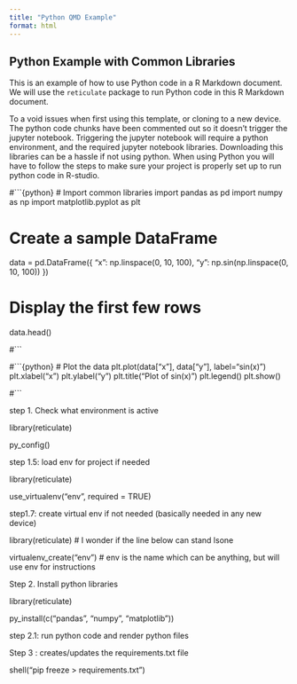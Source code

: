```yaml
---
title: "Python QMD Example"
format: html
---
```


## Python Example with Common Libraries  

This is an example of how to use Python code in a R Markdown document. We will use the `reticulate` package to run Python code in this R Markdown document.

To a void issues when first using this template, or cloning to a new device. The python code chunks have been commented out so it doesn't trigger the jupyter notebook. Triggering the jupyter notebook will require a python environment, and the required jupyter notebook libraries. Downloading this libraries can be a hassle if not using python. When using Python you will have to follow the steps to make sure your project is properly set up to run python code in R-studio. 

#```{python}
# Import common libraries
import pandas as pd
import numpy as np
import matplotlib.pyplot as plt

# Create a sample DataFrame
data = pd.DataFrame({
    "x": np.linspace(0, 10, 100),
    "y": np.sin(np.linspace(0, 10, 100))
})

# Display the first few rows
data.head()


#```

#```{python}
# Plot the data
plt.plot(data["x"], data["y"], label="sin(x)")
plt.xlabel("x")
plt.ylabel("y")
plt.title("Plot of sin(x)")
plt.legend()
plt.show()

#```





step 1. Check what environment is active

library(reticulate)

py_config()

step 1.5: load env for project if needed

library(reticulate)

use_virtualenv("env", required = TRUE)

step1.7: create virtual env if not needed (basically needed in any new device)

library(reticulate) # I wonder if the line below can stand lsone

virtualenv_create("env") # env is the name which can be anything, but will use env for instructions

Step 2. Install python libraries 

library(reticulate)

py_install(c("pandas", "numpy", "matplotlib"))

step 2.1: run python code and render python files

Step 3 : creates/updates the requirements.txt file

shell("pip freeze > requirements.txt")


